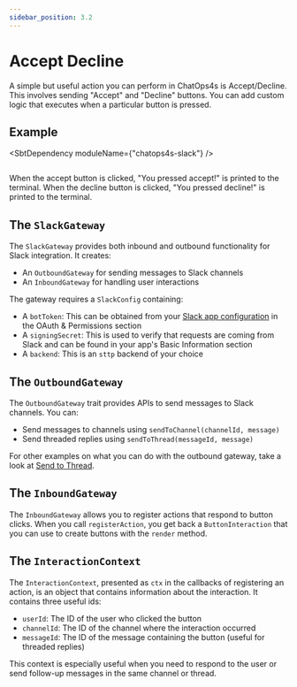 ```yaml
---
sidebar_position: 3.2
---
```



# Accept Decline

A simple but useful action you can perform in ChatOps4s is Accept/Decline. This involves sending "Accept" and "Decline" buttons. You can add custom logic that executes when a particular button is pressed.

## Example

<SbtDependency moduleName={"chatops4s-slack"} />

```scala file=./main/scala/slack/docs/AcceptDecline.scala start=start_doc end=end_doc
```

When the accept button is clicked, "You pressed accept!" is printed to the terminal. When the decline button is clicked, "You pressed decline!" is printed to the terminal.

## The `SlackGateway`

The `SlackGateway` provides both inbound and outbound functionality for Slack integration. It creates:

- An `OutboundGateway` for sending messages to Slack channels
- An `InboundGateway` for handling user interactions

The gateway requires a `SlackConfig` containing:
- A `botToken`: This can be obtained from your [Slack app configuration](https://api.slack.com/apps) in the OAuth & Permissions section
- A `signingSecret`: This is used to verify that requests are coming from Slack and can be found in your app's Basic Information section
- A `backend`: This is an `sttp` backend of your choice

## The `OutboundGateway`

The `OutboundGateway` trait provides APIs to send messages to Slack channels. You can:

- Send messages to channels using `sendToChannel(channelId, message)`
- Send threaded replies using `sendToThread(messageId, message)`

For other examples on what you can do with the outbound gateway, take a look at [Send to Thread](/chatops4s/docs/slack/send-to-thread/).

## The `InboundGateway`

The `InboundGateway` allows you to register actions that respond to button clicks. When you call `registerAction`, you get back a `ButtonInteraction` that you can use to create buttons with the `render` method.

## The `InteractionContext`

The `InteractionContext`, presented as `ctx` in the callbacks of registering an action, is an object that contains information about the interaction. It contains three useful ids:

- `userId`: The ID of the user who clicked the button
- `channelId`: The ID of the channel where the interaction occurred
- `messageId`: The ID of the message containing the button (useful for threaded replies)

This context is especially useful when you need to respond to the user or send follow-up messages in the same channel or thread.
